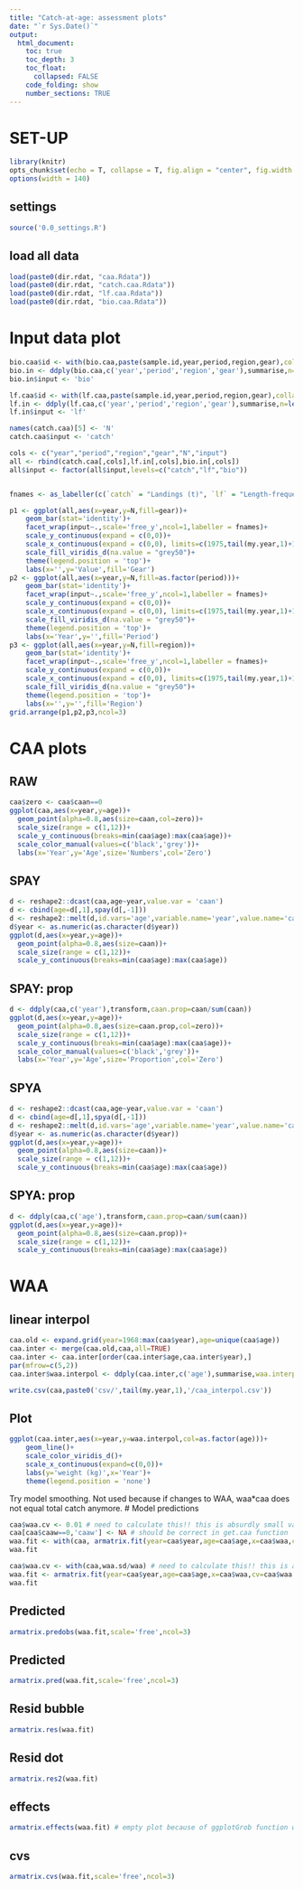 ```yaml
---
title: "Catch-at-age: assessment plots"
date: "`r Sys.Date()`"
output:
  html_document:
    toc: true
    toc_depth: 3
    toc_float:
      collapsed: FALSE
    code_folding: show
    number_sections: TRUE
---
```

    
# SET-UP
```r
library(knitr)
opts_chunk$set(echo = T, collapse = T, fig.align = "center", fig.width = 9, fig.height = 6)
options(width = 140)
```    

## settings
```r
source('0.0_settings.R')
```

## load all data
```r
load(paste0(dir.rdat, "caa.Rdata"))
load(paste0(dir.rdat, "catch.caa.Rdata"))
load(paste0(dir.rdat, "lf.caa.Rdata"))
load(paste0(dir.rdat, "bio.caa.Rdata"))
```

# Input data plot 
```r
bio.caa$id <- with(bio.caa,paste(sample.id,year,period,region,gear),collapse='.')
bio.in <- ddply(bio.caa,c('year','period','region','gear'),summarise,n=length(id),N=length(unique(id)))
bio.in$input <- 'bio'

lf.caa$id <- with(lf.caa,paste(sample.id,year,period,region,gear),collapse='.')
lf.in <- ddply(lf.caa,c('year','period','region','gear'),summarise,n=length(id),N=length(unique(id)))
lf.in$input <- 'lf'

names(catch.caa)[5] <- 'N'
catch.caa$input <- 'catch'

cols <- c("year","period","region","gear","N","input")
all <- rbind(catch.caa[,cols],lf.in[,cols],bio.in[,cols])
all$input <- factor(all$input,levels=c("catch","lf","bio"))


fnames <- as_labeller(c(`catch` = "Landings (t)", `lf` = "Length-frequency samples (number)",`bio` = "Biological (number)"))

p1 <- ggplot(all,aes(x=year,y=N,fill=gear))+
    geom_bar(stat='identity')+
    facet_wrap(input~.,scale='free_y',ncol=1,labeller = fnames)+
    scale_y_continuous(expand = c(0,0))+
    scale_x_continuous(expand = c(0,0), limits=c(1975,tail(my.year,1)+1))+
    scale_fill_viridis_d(na.value = "grey50")+
    theme(legend.position = 'top')+
    labs(x='',y='Value',fill='Gear')
p2 <- ggplot(all,aes(x=year,y=N,fill=as.factor(period)))+
    geom_bar(stat='identity')+
    facet_wrap(input~.,scale='free_y',ncol=1,labeller = fnames)+
    scale_y_continuous(expand = c(0,0))+
    scale_x_continuous(expand = c(0,0), limits=c(1975,tail(my.year,1)+1))+
    scale_fill_viridis_d(na.value = "grey50")+
    theme(legend.position = 'top')+
    labs(x='Year',y='',fill='Period')
p3 <- ggplot(all,aes(x=year,y=N,fill=region))+
    geom_bar(stat='identity')+
    facet_wrap(input~.,scale='free_y',ncol=1,labeller = fnames)+
    scale_y_continuous(expand = c(0,0))+
    scale_x_continuous(expand = c(0,0), limits=c(1975,tail(my.year,1)+1))+
    scale_fill_viridis_d(na.value = "grey50")+
    theme(legend.position = 'top')+
    labs(x='',y='',fill='Region')
grid.arrange(p1,p2,p3,ncol=3)

```


# CAA plots {.tabset}
## RAW
```r
caa$zero <- caa$caan==0
ggplot(caa,aes(x=year,y=age))+
  geom_point(alpha=0.8,aes(size=caan,col=zero))+ 
  scale_size(range = c(1,12))+
  scale_y_continuous(breaks=min(caa$age):max(caa$age))+
  scale_color_manual(values=c('black','grey'))+
  labs(x='Year',y='Age',size='Numbers',col='Zero')
```

## SPAY
```r
d <- reshape2::dcast(caa,age~year,value.var = 'caan')
d <- cbind(age=d[,1],spay(d[,-1]))
d <- reshape2::melt(d,id.vars='age',variable.name='year',value.name='caan')
d$year <- as.numeric(as.character(d$year))
ggplot(d,aes(x=year,y=age))+
  geom_point(alpha=0.8,aes(size=caan))+ 
  scale_size(range = c(1,12))+
  scale_y_continuous(breaks=min(caa$age):max(caa$age))
```

## SPAY: prop
```r
d <- ddply(caa,c('year'),transform,caan.prop=caan/sum(caan))
ggplot(d,aes(x=year,y=age))+
  geom_point(alpha=0.8,aes(size=caan.prop,col=zero))+ 
  scale_size(range = c(1,12))+
  scale_y_continuous(breaks=min(caa$age):max(caa$age))+
  scale_color_manual(values=c('black','grey'))+
  labs(x='Year',y='Age',size='Proportion',col='Zero')
```


## SPYA
```r
d <- reshape2::dcast(caa,age~year,value.var = 'caan')
d <- cbind(age=d[,1],spya(d[,-1]))
d <- reshape2::melt(d,id.vars='age',variable.name='year',value.name='caan')
d$year <- as.numeric(as.character(d$year))
ggplot(d,aes(x=year,y=age))+
  geom_point(alpha=0.8,aes(size=caan))+ 
  scale_size(range = c(1,12))+
  scale_y_continuous(breaks=min(caa$age):max(caa$age))
```

## SPYA: prop
```r
d <- ddply(caa,c('age'),transform,caan.prop=caan/sum(caan))
ggplot(d,aes(x=year,y=age))+
  geom_point(alpha=0.8,aes(size=caan.prop))+ 
  scale_size(range = c(1,12))+
  scale_y_continuous(breaks=min(caa$age):max(caa$age))
```

# WAA  {.tabset}

## linear interpol
```r
caa.old <- expand.grid(year=1968:max(caa$year),age=unique(caa$age))
caa.inter <- merge(caa.old,caa,all=TRUE)
caa.inter <- caa.inter[order(caa.inter$age,caa.inter$year),]
par(mfrow=c(5,2))
caa.inter$waa.interpol <- ddply(caa.inter,c('age'),summarise,waa.interpol=interpol(year,waa,"linear",from = 1968,to=tail(my.year,1),title = age[1])[,6])[,2]

write.csv(caa,paste0('csv/',tail(my.year,1),'/caa_interpol.csv'))
```

## Plot
```r
ggplot(caa.inter,aes(x=year,y=waa.interpol,col=as.factor(age)))+
    geom_line()+
    scale_color_viridis_d()+
    scale_x_continuous(expand=c(0,0))+
    labs(y='weight (kg)',x='Year')+
    theme(legend.position = 'none')
```


Try model smoothing. Not used because if changes to WAA, waa*caa does not equal total catch anymore.
# Model predictions
```r
caa$waa.cv <- 0.01 # need to calculate this!! this is absurdly small value so all predictions will match observed
caa[caa$caaw==0,'caaw'] <- NA # should be correct in get.caa function
waa.fit <- with(caa, armatrix.fit(year=caa$year,age=caa$age,x=caa$waa,cv=caa$waa.cv))
waa.fit

caa$waa.cv <- with(caa,waa.sd/waa) # need to calculate this!! this is absurdly small value so all predictions will match observed
waa.fit <- armatrix.fit(year=caa$year,age=caa$age,x=caa$waa,cv=caa$waa.cv)
waa.fit
```

## Predicted
```r
armatrix.predobs(waa.fit,scale='free',ncol=3)
```

## Predicted
```r
armatrix.pred(waa.fit,scale='free',ncol=3)
```

## Resid bubble
```r
armatrix.res(waa.fit)
```

## Resid dot
```r
armatrix.res2(waa.fit)
```

## effects
```r
armatrix.effects(waa.fit) # empty plot because of ggplotGrob function within (used to align plots)
```

## cvs
```r
armatrix.cvs(waa.fit,scale='free',ncol=3)
```



